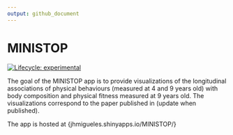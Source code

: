 ```yaml
---
output: github_document
---
```


<!-- README.md is generated from README.Rmd. Please edit that file -->

# MINISTOP

<!-- badges: start -->
[![Lifecycle: experimental](https://img.shields.io/badge/lifecycle-experimental-orange.svg)](https://lifecycle.r-lib.org/articles/stages.html#experimental)
<!-- badges: end -->

The goal of the MINISTOP app is to provide visualizations of the longitudinal associations
of physical behaviours (measured at 4 and 9 years old) with body composition and 
physical fitness measured at 9 years old. The visualizations correspond to the paper 
published in (update when published).

The app is hosted at {jhmigueles.shinyapps.io/MINISTOP/}